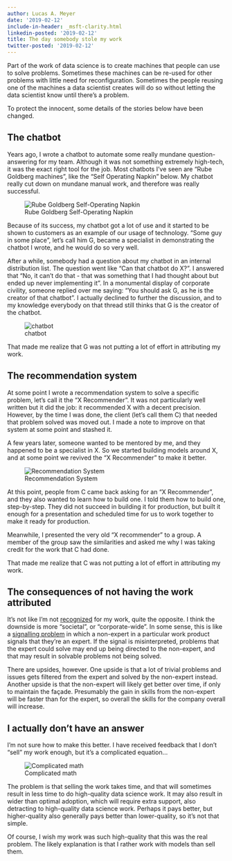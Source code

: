 ```yaml
---
author: Lucas A. Meyer
date: '2019-02-12'
include-in-header: _msft-clarity.html
linkedin-posted: '2019-02-12'
title: The day somebody stole my work
twitter-posted: '2019-02-12'
---
```


Part of the work of data science is to create machines that people can use to solve problems. Sometimes these machines can be re-used for other problems with little need for reconfiguration. Sometimes the people reusing one of the machines a data scientist creates will do so without letting the data scientist know until there's a problem.

To protect the innocent, some details of the stories below have been changed.

## The chatbot

Years ago, I wrote a chatbot to automate some really mundane question-answering for my team. Although it was not something extremely high-tech, it was the exact right tool for the job. Most chatbots I've seen are "Rube Goldberg machines", like the "Self Operating Napkin" below. My chatbot really cut down on mundane manual work, and therefore was really successful.

![Rube Goldberg Self-Operating Napkin](https://upload.wikimedia.org/wikipedia/commons/a/a9/Rube_Goldberg%27s_%22Self-Operating_Napkin%22_%28cropped%29.gif)

Because of its success, my chatbot got a lot of use and it started to be shown to customers as an example of our usage of technology. "Some guy in some place", let's call him G, became a specialist in demonstrating the chatbot I wrote, and he would do so very well. 

After a while, somebody had a question about my chatbot in an internal distribution list. The question went like "Can that chatbot do X?". I answered that "No, it can't do that - that was something that I had thought about but ended up never implementing it". In a monumental display of corporate civility, someone replied over me saying: "You should ask G, as he is the creator of that chatbot". I actually declined to further the discussion, and to my knowledge everybody on that thread still thinks that G is the creator of the chatbot. 

![chatbot](chatbot.png)

That made me realize that G was not putting a lot of effort in attributing my work.

## The recommendation system

At some point I wrote a recommendation system to solve a specific problem, let's call it the "X Recommender". It was not particularly well written but it did the job: it recommended X with a decent precision. However, by the time I was done, the client (let's call them C) that needed that problem solved was moved out. I made a note to improve on that system at some point and stashed it. 

A few years later, someone wanted to be mentored by me, and they happened to be a specialist in X. So we started building models around X, and at some point we revived the "X Recommender" to make it better. 

![Recommendation System](rec.png)

At this point, people from C came back asking for an "X Recommender", and they also wanted to learn how to build one. I told them how to build one, step-by-step. They did not succeed in building it for production, but built it enough for a presentation and scheduled time for us to work together to make it ready for production. 

Meanwhile, I presented the very old "X recommender" to a group. A member of the group saw the similarities and asked me why I was taking credit for the work that C had done.

That made me realize that C was not putting a lot of effort in attributing my work.

## The consequences of not having the work attributed

It's not like I'm not [recognized](https://treasurytoday.com/adam-smith-awards-yearbook/adam-smith-awards-yearbook-2017) for my work, quite the opposite. I think the downside is more "societal", or "corporate-wide". In some sense, this is like a [signalling problem](https://en.wikipedia.org/wiki/Signalling_(economics)) in which a non-expert in a particular work product signals that they're an expert. If the signal is misinterpreted, problems that the expert could solve may end up being directed to the non-expert, and that may result in solvable problems not being solved.

There are upsides, however. One upside is that a lot of trivial problems and issues gets filtered from the expert and solved by the non-expert instead. Another upside is that the non-expert will likely get better over time, if only to maintain the façade. Presumably the gain in skills from the non-expert will be faster than for the expert, so overall the skills for the company overall will increase.

## I actually don't have an answer

I'm not sure how to make this better. I have received feedback that I don't "sell" my work enough, but it's a complicated equation...

![Complicated math](math.gif)

The problem is that selling the work takes time, and that will sometimes result in less time to do high-quality data science work. It may also result in wider than optimal adoption, which will require extra support, also detracting to high-quality data science work. Perhaps it pays better, but higher-quality also generally pays better than lower-quality, so it's not that simple.

Of course, I wish my work was such high-quality that this was the real problem. The likely explanation is that I rather work with models than sell them.
